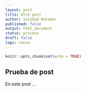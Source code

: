 ---
layout: post
title: Otro post
author: Soledad Retamar
published: false
output: html_document
status: process
draft: false
tags: censo
---
  
  ```{r setup, include=FALSE}
knitr::opts_chunk$set(echo = TRUE)
```


## Prueba de post
En este post ...
